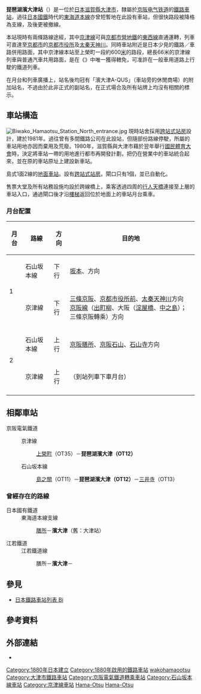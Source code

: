{{NoteTA|1 = zh:滨大津站; zh-cn:滨大津站; zh-tw:濱大津車站; zh-hk:濱大津站; }}
{{日本車站資訊
|公司色     = #0099ff
|文字色     = 
|站名       = 琵琶湖濱大津站
|圖片       = Keihan Biwako Hamaotsu Station.jpg
|pxl        = 
|圖片說明   = 橋上站舍外貌（2019年9月）
|日文原名   = びわ湖浜大津
|平假名     = びわこはまおおつ
|羅馬拼音   = Biwako-Hamaōtsu
|電報略號   = 
|所在地     = {{JPN}}[[滋賀縣|滋賀縣]][[大津市|大津市]]濱大津一丁目3番8號
|坐標       = {{Coord|35|0|40.88|N|135|51|49.82|E|display=inline,title}}
|車站構造   = [[地面車站|地面車站]]（[[跨站式站房|跨站式站房]]）
|月台配置   = 1面2線
|啟用年月日 =1880年7月15日
|廢站年月日 = 
|乘客人數   = 2,996
|上下車人次 = 
|統計年度   = 2011年
|轉乘      = 
|備註      =
|全寬備註  =2018年3月17日前稱「濱大津站」。
|adjacent = {{Adjacent stations|system=京阪電氣鐵道
|line1=京津線|left1=上榮町|through-right1=[[石山坂本線|石山坂本線]]|note-left1=OT35<br />0.8km|note-mid1={{京阪電氣鐵道車站編號|OT|12}}<br />距離[[御陵站|御陵]]7.5km
|line2=石山坂本線|left2=島之關|right2=三井寺|note-left2=OT11<br />0.7km|note-mid2={{京阪電氣鐵道車站編號|OT|12}}<br />距離[[石山寺站|石山寺]]6.7km|note-right2=OT13<br />0.5km}}
|route_map = {{Routemap|inline=yes|map=
*2\\*1
ENDEa\STRg\\STRf~~ ~~↑[[島之關站|島之關]]
STR\STR\\STR
KRWgl\KRWg+r\ENDEa\STR
STR\KRWgl\KRWg+r\STR
ENDEe\STR\STR\STR
\KRWg+l\KRWlr\KRWg+r
\STR+BSl\BS\STR+BSr
\STR+BSl\BS\STR+BSr
\\uSTR\\uABZgl\uSTRfq~~ ~~{{站|上榮町}}→
\\uABZgl\uSTRq\uKRZ\uSTRgq
\uSTRg\\uSTRf~~ ~~↓[[三井寺站|三井寺]]
}}
}}

'''琵琶湖濱大津站'''（{{jpn|j=びわ湖浜大津駅|hg=びわこはまおおつえき|rm=Biwako-Hamaōtsu eki|f=y}}）是一位於[[日本|日本]][[滋賀縣|滋賀縣]][[大津市|大津市]]，隸屬於[[京阪电气铁道|京阪电气铁道]]的[[鐵路車站|鐵路車站]]，過往[[日本國鐵|日本國鐵]]時代的[[東海道本線|東海道本線]]亦曾短暫地在此設有車站，但很快路段被降格為支線，及後更被撤線。

本站現時有兩條路線途經，其中[[京津線|京津線]]可與[[京都市營地鐵|京都市營地鐵]]的[[東西線_(京都市營地鐵)|東西線]]直通運轉，列車可直達至[[京都市|京都市]]的[[京都市役所站|京都市役所]]及[[太秦天神川站|太秦天神川]]。同時車站附近是日本少見的鐵路／車路併用路面，其中京津線本站至上榮町一段約600[[公尺|米]]的路段，總長66米的京津線列車與普通汽車共用路面，是在《{{link-ja|軌道運轉規則|軌道運転規則}}》中唯一獲得轄免，可准許在一般車用道路上行駛的鐵道列車。

在月台和列車廣播上，站名後均冠有「濱大津A-QUS」（車站旁的休閒商場）的附加站名，不過由於此非正式的副站名，在正式場合及所有站牌上均沒有相關的標示。

== 車站構造 ==
[[File:Biwako_Hamaotsu_Station_North_entrance.jpg|thumb]]
現時站舍採用[[跨站式站房|跨站式站房]]設計，建於1981年。過往曾有多間鐵路公司在此設站，但隨部份路線停駛，所屬的車站用地亦因而棄用及荒廢。1980年，滋賀縣與大津市藉於翌年舉行[[國民體育大會|國民體育大會]]時，決定將車站一帶的用地進行都市再開發計劃，把仍在營業中的車站統合起來，並在原{{link-ja|江若鐵道|江若鉄道}}的車站原址上建設新車站。

島式1面2線的[[地面車站|地面車站]]。設有[[跨站式站房|跨站式站房]]。閘口只有1個，並已自動化。

售票大堂及所有站務設施均設於跨線橋上，乘客透過四周的[[行人天橋|行人天橋]]連接至上層的車站入口，通過閘口後才沿[[樓梯|樓梯]]返回位於地面上的車站月台乘車。
=== 月台配置 ===
{| class=wikitable
|-
!月台!!路線!!方向!!目的地
|-
!rowspan=2|1
|{{Color|#093|■}}石山坂本線
|下行
|[[坂本站_(滋賀縣)|坂本]]、{{link-ja|纜車延曆寺站|ケーブル延暦寺駅|比叡山}}方向
|-
|{{Color|#fc0|■}}京津線
|下行
|[[三條京阪站|三條京阪]]、[[京都市役所前站|京都市役所前]]、[[太秦天神川站|太秦天神川]]方向<br/>[[京阪本線|京阪線]]（[[出町柳站|出町柳]]、大阪（[[淀屋橋站|淀屋橋]]、[[中之島站_(大阪府)|中之島]]）；三條京阪轉乘）方向
|-
!rowspan=2|2
|{{Color|#093|■}}石山坂本線
|上行
|[[京阪膳所站|京阪膳所]]、[[京阪石山站|京阪石山]]、[[石山寺站|石山寺]]方向
|-
|{{Color|#fc0|■}}京津線
|上行
|（到站列車下車月台）
|-
|}

== 相鄰車站 ==
;京阪電氣鐵道
:{{Color|#fc0|■}}京津線
::[[上榮町站|上榮町]]（OT35）－'''琵琶湖濱大津（OT12）'''
:{{Color|#093|■}}石山坂本線
::[[島之關站|島之關]]（OT11）－'''琵琶湖濱大津（OT12）'''－[[三井寺站|三井寺]]（OT13）

=== 曾經存在的路線 ===
;日本國有鐵道
: 東海道本線支線
::[[膳所站|膳所]]－'''濱大津'''（舊：大津站）
;江若鐵道
: 江若鐵道線
::膳所－'''濱大津'''－{{link-ja|三井寺下站|三井寺下駅|三井寺下}}
== 參見 ==
{{Commonscat|Biwako-Hamaotsu Station}}
* [[日本鐵路車站列表_Bi|日本鐵路車站列表 Bi]]

== 參考資料 ==
{{reflist}}

== 外部連結 ==
* {{外部連結/京阪電氣鐵道車站|611|琵琶湖濱大津}}

{{京津線}}
{{石山坂本線}}
{{琵琶湖線}}
{{江若鐵道線}}
{{近畿车站百选}}
{{Portal bar|日本|日本鐵路|滋賀|鐵路}}
[[Category:1880年日本建立|Category:1880年日本建立]]
[[Category:1880年啟用的鐵路車站|Category:1880年啟用的鐵路車站]]
[[Category:日本鐵路車站_Bi|wakohamaootsu]]
[[Category:大津市鐵路車站|Category:大津市鐵路車站]]
[[Category:京阪電氣鐵道轉乘車站|Category:京阪電氣鐵道轉乘車站]]
[[Category:石山坂本線車站|Category:石山坂本線車站]]
[[Category:京津線車站|Category:京津線車站]]
[[Category:大津線車站|Hama-Otsu]]
[[Category:江若鐵道車站|Hama-Otsu]]
{{DEFAULTSORT:Biwako-Hamaotsu}}
